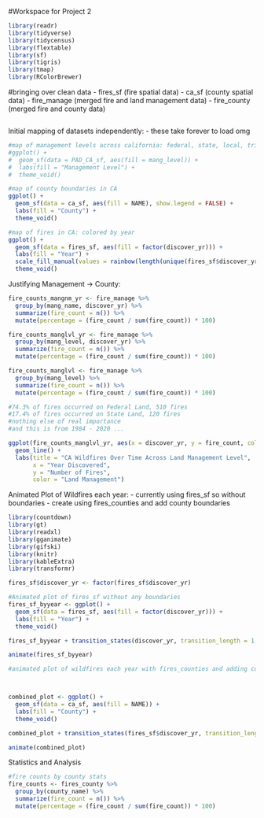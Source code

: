 

#Workspace for Project 2

```r
library(readr)
library(tidyverse)
library(tidycensus)
library(flextable)
library(sf)
library(tigris)
library(tmap)
library(RColorBrewer)
```

#bringing over clean data 
- fires_sf (fire spatial data)
- ca_sf (county spatial data)
- fire_manage (merged fire and land management data)
- fire_county (merged fire and county data)
```r

```


Initial mapping of datasets independently:
- these take forever to load omg
```r
#map of management levels across california: federal, state, local, tribal etc
#ggplot() +
#  geom_sf(data = PAD_CA_sf, aes(fill = mang_level)) +
#  labs(fill = "Management Level") +
#  theme_void()

#map of county boundaries in CA
ggplot() +
  geom_sf(data = ca_sf, aes(fill = NAME), show.legend = FALSE) +
  labs(fill = "County") +
  theme_void() 

#map of fires in CA: colored by year
ggplot() +
  geom_sf(data = fires_sf, aes(fill = factor(discover_yr))) +
  labs(fill = "Year") +
  scale_fill_manual(values = rainbow(length(unique(fires_sf$discover_yr)))) +
  theme_void()
```

Justifying Management -> County:
<!--
Considering percentage of total acres managed by each level
```r
total_acres <- sum(PAD_CA$GIS_Acres, na.rm = TRUE)

area_summary <- PAD_CA %>%
  group_by(mang_level) %>%
  summarise(total_area = sum(GIS_Acres),
            percentage = (sum(GIS_Acres) / total_acres) * 100) %>%
  arrange(desc(total_area))  # Optional: Arrange by total_area in descending order

print(area_summary)

#piechart visualization  
ggplot(area_summary, aes(x = "", y = percentage, fill = mang_level, label = paste0(round(percentage), "%"))) +
  geom_bar(stat = "identity", width = 1) +
  geom_text(position = position_stack(vjust = 0.5), aes(x = 1.55), color = "black", size = 3) +
  coord_polar("y", start = 0) +
  labs(title = "Percentage of Total Acres by Management Level",
       fill = "") +
  theme_void() +
  theme(legend.position = "bottom") +
  scale_fill_brewer(palette = "Set2")
```
Results:
mang_level                    total_area percentage
  <chr>                              <dbl>      <dbl>
1 Federal                         84464295     91.4  
2 State                            3304552      3.58 
3 Local Government                 2128048      2.30 
4 Non-Governmental Organization    1816762      1.97 
5 American Indian Lands             673302      0.729
-->

```r
fire_counts_mangnm_yr <- fire_manage %>%
  group_by(mang_name, discover_yr) %>%
  summarize(fire_count = n()) %>%
  mutate(percentage = (fire_count / sum(fire_count)) * 100)

fire_counts_manglvl_yr <- fire_manage %>%
  group_by(mang_level, discover_yr) %>%
  summarize(fire_count = n()) %>%
  mutate(percentage = (fire_count / sum(fire_count)) * 100)

fire_counts_manglvl <- fire_manage %>%
  group_by(mang_level) %>%
  summarize(fire_count = n()) %>%
  mutate(percentage = (fire_count / sum(fire_count)) * 100)

#74.3% of fires occurred on Federal Land, 510 fires
#17.4% of fires occurred on State Land, 120 fires
#nothing else of real importance
#and this is from 1984 - 2020 ... 

ggplot(fire_counts_manglvl_yr, aes(x = discover_yr, y = fire_count, color = mang_level)) +
  geom_line() +
  labs(title = "CA Wildfires Over Time Across Land Management Level",
       x = "Year Discovered",
       y = "Number of Fires",
       color = "Land Management")
```

Animated Plot of Wildfires each year:
- currently using fires_sf so without boundaries
- create using fires_counties and add county boundaries
```r
library(countdown)
library(gt)
library(readxl)
library(gganimate)
library(gifski)
library(knitr)
library(kableExtra)
library(transformr)

fires_sf$discover_yr <- factor(fires_sf$discover_yr)

#Animated plot of fires_sf without any boundaries
fires_sf_byyear <- ggplot() +
  geom_sf(data = fires_sf, aes(fill = factor(discover_yr))) +
  labs(fill = "Year") +
  theme_void() 

fires_sf_byyear + transition_states(discover_yr, transition_length = 1, state_length = 1)

animate(fires_sf_byyear)

```

```r
#animated plot of wildfires each year with fires_counties and adding county boundaries



combined_plot <- ggplot() +
  geom_sf(data = ca_sf, aes(fill = NAME)) +
  labs(fill = "County") +
  theme_void() 

combined_plot + transition_states(fires_sf$discover_yr, transition_length = 1, state_length = 1)

animate(combined_plot)

```

Statistics and Analysis
```r
#fire counts by county stats
fire_counts <- fires_county %>%
  group_by(county_name) %>%
  summarize(fire_count = n()) %>%
  mutate(percentage = (fire_count / sum(fire_count)) * 100)
```


